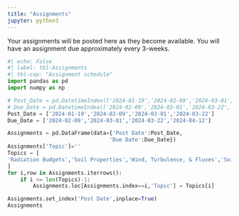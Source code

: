 ```yaml
---
title: "Assignments"
jupyter: python3
---
```


Your assignments will be posted here as they become available.  You will have an assignment due approximately every 3-weeks.


```python
#| echo: False
#| label: tbl-Assignments
#| tbl-cap: "Assignment schedule"
import pandas as pd
import numpy as np

# Post_Date = pd.DatetimeIndex(['2024-01-19','2024-02-09','2024-03-01','2024-03-22'])
# Due_Date = pd.DatetimeIndex(['2024-02-09','2024-03-01','2024-03-22','2024-04-12'])
Post_Date = ['2024-01-19','2024-02-09','2024-03-01','2024-03-22']
Due_Date = ['2024-02-09','2024-03-01','2024-03-22','2024-04-12']

Assignments = pd.DataFrame(data={'Post Date':Post_Date,
                                'Due Date':Due_Date})
Assignments['Topic']=''
Topics = [
'Radiation Budgets','Soil Properties','Wind, Turbulence, & Fluxes','Soil Chamber Data Collection & Processing'
]
for i,row in Assignments.iterrows():
    if i <= len(Topics)-1:
        Assignments.loc[Assignments.index==i,'Topic'] = Topics[i]

Assignments.set_index('Post Date',inplace=True)
Assignments
```
